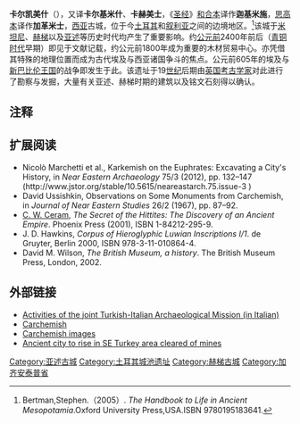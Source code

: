 {{Coord|36|49|47|N|38|00|54|E|display=title}}
{{Infobox settlement
|name          =卡尔凯美什
|other_name             =
|pushpin_map            = Turkey<!-- the name of a location map as per http://en.wikipedia.org/wiki/Template:Location_map -->
|pushpin_label_position =bottom
|pushpin_mapsize        =300
|pushpin_map_caption    =地理地图
|coordinates_region     = EG
|subdivision_type       = 国家
|subdivision_name       = {{flag|Turkey}}
|subdivision_type1      = 区域 
|subdivision_name1      = 
|unit_pref                =Imperial <!--Enter: Imperial, if Imperial (metric) is desired-->
|population_blank1_title        =Ethnicities
|timezone               =
|utc_offset             =
|timezone_DST           = 
|latd=36|latm=49|lats=47|latNS=N
|longd=38|longm=00|longs=54|longEW=E
}}
'''卡尔凯美什'''（{{lang-en|Carchemish}}），又译'''卡尔基米什'''、'''卡赫美士'''，《[[圣经|圣经]]》[[和合本|和合本]]译作'''迦基米施'''，[[思高本|思高本]]译作'''加革米士'''，[[西亚|西亚]]古城，位于今[[土耳其|土耳其]]和[[叙利亚|叙利亚]]之间的边境地区。<ref>Bertman,Stephen.（2005）. ''The Handbook to Life in Ancient Mesopotamia''.Oxford University Press,USA.ISBN 9780195183641.</ref>该城于[[米坦尼|米坦尼]]、[[赫梯|赫梯]]以及[[亚述|亚述]]等历史时代均产生了重要影响。约[[公元前|公元前]]2400年前后（[[青铜时代|青铜时代]]早期）即见于文献记载，约公元前1800年成为重要的木材贸易中心。亦凭借其特殊的地理位置而成为古代埃及与西亚诸国争斗的焦点。公元前605年的埃及与[[新巴比伦王国|新巴比伦王国]]的战争即发生于此。该遗址于19[[世纪|世纪]]后期由[[英国|英国]][[考古学家|考古学家]]对此进行了勘察与发掘，大量有关亚述、赫梯时期的建筑以及铭文石刻得以确认。

== 注释 ==
{{Reflist}}

==扩展阅读==
*Nicolò Marchetti et al., Karkemish on the Euphrates: Excavating a City's History, in ''Near Eastern Archaeology'' 75/3 (2012), pp. 132–147 (http://www.jstor.org/stable/10.5615/neareastarch.75.issue-3 {{Wayback|url=http://www.jstor.org/stable/10.5615/neareastarch.75.issue-3 |date=20201002125459 }})
*David Ussishkin, Observations on Some Monuments from Carchemish, in ''Journal of Near Eastern Studies'' 26/2 (1967), pp. 87–92.
*[[C._W._Ceram|C. W. Ceram]], ''The Secret of the Hittites: The Discovery of an Ancient Empire''. Phoenix Press (2001), ISBN 1-84212-295-9.
*J. D. Hawkins, ''Corpus of Hieroglyphic Luwian Inscriptions I/1''. de Gruyter, Berlin 2000, ISBN 978-3-11-010864-4.
*David M. Wilson, ''The British Museum, a history''. The British Museum Press, London, 2002.

== 外部链接 ==
{{Commons category|卡尔凯美什}}
*[https://web.archive.org/web/20141022002653/http://www.magazine.unibo.it/NR/rdonlyres/CC16780F-DB51-42CF-8C5E-005EE3A49D3E/235661/Karkemishprogram.pdf Activities of the joint Turkish-Italian Archaeological Mission (in Italian)]
*[https://www.webcitation.org/query?url=http://www.geocities.com/Athens/Acropolis/7987/carche_1.html&date=2009-10-25+05:46:38  Carchemish]
*[http://www.hittitemonuments.com/karkamis/ Carchemish images] {{Wayback|url=http://www.hittitemonuments.com/karkamis/ |date=20210125215136 }}
*[http://www.hurriyetdailynews.com/n.php?n=0318114349461-2011-03-18 Ancient city to rise in SE Turkey area cleared of mines] {{Wayback|url=http://www.hurriyetdailynews.com/n.php?n=0318114349461-2011-03-18 |date=20110516003657 }}
{{Ancient kingdoms in Anatolia}}

[[Category:亚述古城|Category:亚述古城]]
[[Category:土耳其城池遗址|Category:土耳其城池遗址]]
[[Category:赫梯古城|Category:赫梯古城]]
[[Category:加齐安泰普省|Category:加齐安泰普省]]